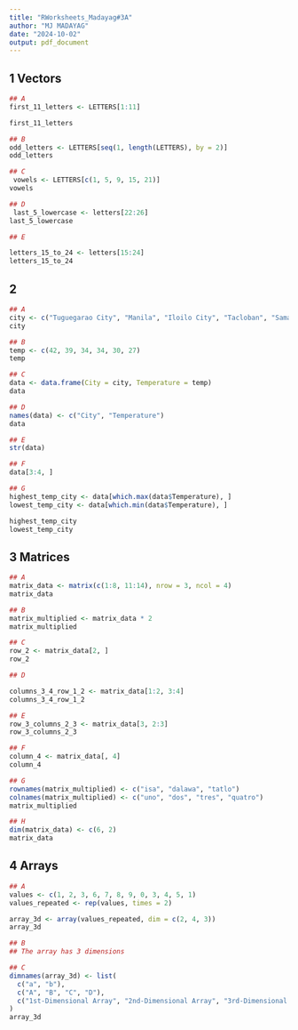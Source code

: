 ```yaml
---
title: "RWorksheets_Madayag#3A"
author: "MJ MADAYAG"
date: "2024-10-02"
output: pdf_document
---
```


## 1 Vectors
```r
 
## A
first_11_letters <- LETTERS[1:11]

first_11_letters

```

```r
## B
odd_letters <- LETTERS[seq(1, length(LETTERS), by = 2)]
odd_letters
```
```r
## C
 vowels <- LETTERS[c(1, 5, 9, 15, 21)]  
vowels
```

```r
## D
 last_5_lowercase <- letters[22:26]
last_5_lowercase
```

```r
## E

letters_15_to_24 <- letters[15:24]
letters_15_to_24
```


## 2 
```r
## A
city <- c("Tuguegarao City", "Manila", "Iloilo City", "Tacloban", "Samal Island", "Davao City")
city
```

```r
## B
temp <- c(42, 39, 34, 34, 30, 27)
temp
```

```r
## C 
data <- data.frame(City = city, Temperature = temp)
data
```

```r
## D
names(data) <- c("City", "Temperature")
data
```

```r
## E
str(data)
```       

```r
## F
data[3:4, ]
```

```r
## G
highest_temp_city <- data[which.max(data$Temperature), ]
lowest_temp_city <- data[which.min(data$Temperature), ]

highest_temp_city
lowest_temp_city
```

## 3 Matrices

```r
## A
matrix_data <- matrix(c(1:8, 11:14), nrow = 3, ncol = 4)
matrix_data
```

```r
## B
matrix_multiplied <- matrix_data * 2
matrix_multiplied
```

```r
## C
row_2 <- matrix_data[2, ]
row_2
```

```r
## D

columns_3_4_row_1_2 <- matrix_data[1:2, 3:4]
columns_3_4_row_1_2

```

```r
## E
row_3_columns_2_3 <- matrix_data[3, 2:3]
row_3_columns_2_3
```

```r
## F
column_4 <- matrix_data[, 4]
column_4
```

```r
## G
rownames(matrix_multiplied) <- c("isa", "dalawa", "tatlo")
colnames(matrix_multiplied) <- c("uno", "dos", "tres", "quatro")
matrix_multiplied

```

```r
## H
dim(matrix_data) <- c(6, 2)
matrix_data
```

## 4 Arrays

```r
## A
values <- c(1, 2, 3, 6, 7, 8, 9, 0, 3, 4, 5, 1)
values_repeated <- rep(values, times = 2)

array_3d <- array(values_repeated, dim = c(2, 4, 3))
array_3d
```

```r
## B
## The array has 3 dimensions
```


```r
## C 
dimnames(array_3d) <- list(
  c("a", "b"),          
  c("A", "B", "C", "D"), 
  c("1st-Dimensional Array", "2nd-Dimensional Array", "3rd-Dimensional Array") 
)
array_3d

```
